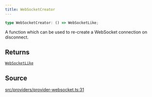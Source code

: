 ```yaml
---
title: WebSocketCreator
---
```


```ts
type WebSocketCreator: () => WebSocketLike;
```

A function which can be used to re-create a WebSocket connection on disconnect.

## Returns

[`WebSocketLike`](/content/interfaces/WebSocketLike)

## Source

[src/providers/provider-websocket.ts:31](https://github.com/dominant-strategies/quais-6.js/blob/95934f9b18ff90a0666dd9772179b612f2ad5510/src/providers/provider-websocket.ts#L31)
